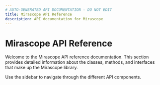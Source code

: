 ```yaml
---
# AUTO-GENERATED API DOCUMENTATION - DO NOT EDIT
title: Mirascope API Reference
description: API documentation for Mirascope
---
```


# Mirascope API Reference

Welcome to the Mirascope API reference documentation. This section provides detailed information about the classes, methods, and interfaces that make up the Mirascope library.

Use the sidebar to navigate through the different API components.
